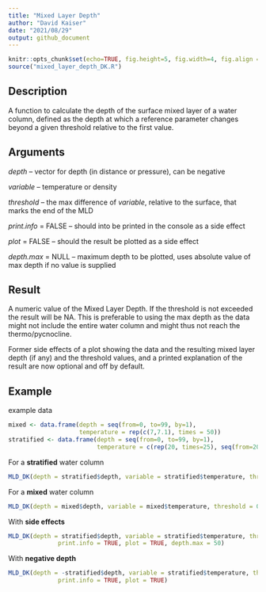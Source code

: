 ```yaml
---
title: "Mixed Layer Depth"
author: "David Kaiser"
date: "2021/08/29"
output: github_document
---
```


```r
knitr::opts_chunk$set(echo=TRUE, fig.height=5, fig.width=4, fig.align = "center", comment = NULL)
source("mixed_layer_depth_DK.R")
```

## Description

A function to calculate the depth of the surface mixed layer of a water column, defined as the depth at which a reference parameter changes beyond a given threshold relative to the first value. 

## Arguments

*depth* -- vector for depth (in distance or pressure), can be negative 

*variable* -- temperature or density

*threshold* -- the max difference of *variable*, relative to the surface, that marks the end of the MLD

*print.info* = FALSE -- should into be printed in the console as a side effect

*plot* = FALSE -- should the result be plotted as a side effect

*depth.max* = NULL -- maximum depth to be plotted, uses absolute value of max depth if no value is supplied


## Result

A numeric value of the Mixed Layer Depth. If the threshold is not exceeded the result will be NA. This is preferable to using the max depth as the data might not include the entire water column and might thus not reach the thermo/pycnocline. 

Former side effects of a plot showing the data and the resulting mixed layer depth (if any) and the threshold values, and a printed explanation of the result are now optional and off by default.

## Example

example data
```r
mixed <- data.frame(depth = seq(from=0, to=99, by=1), 
                    temperature = rep(c(7,7.1), times = 50))
stratified <- data.frame(depth = seq(from=0, to=99, by=1), 
                         temperature = c(rep(20, times=25), seq(from=20, to=7, length.out=25), seq(from=7, to=5, length.out=50)))

```

For a **stratified** water column
```r
MLD_DK(depth = stratified$depth, variable = stratified$temperature, threshold = 0.5) 
```

For a **mixed** water column
```r
MLD_DK(depth = mixed$depth, variable = mixed$temperature, threshold = 0.5) 
```

With **side effects**
```r
MLD_DK(depth = stratified$depth, variable = stratified$temperature, threshold = 0.5, 
              print.info = TRUE, plot = TRUE, depth.max = 50)
```

With **negative depth**
```r
MLD_DK(depth = -stratified$depth, variable = stratified$temperature, threshold = 0.5, 
              print.info = TRUE, plot = TRUE)
```
